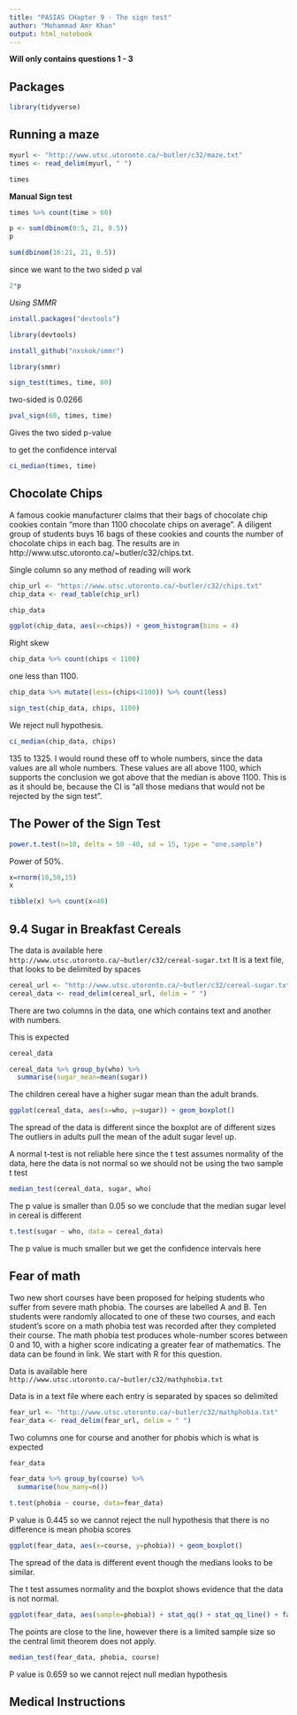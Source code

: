 ```yaml
---
title: "PASIAS CHapter 9 - The sign test"
author: "Mohammad Amr Khan"
output: html_notebook
---
```


**Will only contains questions 1 - 3**

## Packages

```r
library(tidyverse)
```

## Running a maze

```r
myurl <- "http://www.utsc.utoronto.ca/~butler/c32/maze.txt"
times <- read_delim(myurl, " ")
```
```r
times
```

**Manual Sign test**

```r
times %>% count(time > 60)
```

```r
p <- sum(dbinom(0:5, 21, 0.5))
p
```

```r
sum(dbinom(16:21, 21, 0.5))
```
since we want to the two sided p val
```r
2*p
```

*Using SMMR*

```r
install.packages("devtools")
```

```r
library(devtools)
```
```r
install_github("nxskok/smmr")
```

```r
library(smmr)
```


```r
sign_test(times, time, 60)
```

two-sided is 0.0266 

```r
pval_sign(60, times, time)
```
Gives the two sided p-value

to get the confidence interval 
```r
ci_median(times, time)
```

## Chocolate Chips

A famous cookie manufacturer claims that their bags of chocolate chip cookies contain “more than 1100 chocolate chips on average”. A diligent group of students buys 16 bags of these cookies and counts the number of chocolate chips in each bag. The results are in http://www.utsc.utoronto.ca/~butler/c32/chips.txt.

Single column so any method of reading will work

```r
chip_url <- "https://www.utsc.utoronto.ca/~butler/c32/chips.txt"
chip_data <- read_table(chip_url)
```

```r
chip_data
```

```r
ggplot(chip_data, aes(x=chips)) + geom_histogram(bins = 4)
```

Right skew 

```r
chip_data %>% count(chips < 1100)
```

one less than 1100.

```r
chip_data %>% mutate(less=(chips<1100)) %>% count(less)
```

```r
sign_test(chip_data, chips, 1100)
```

We reject null hypothesis. 

```r
ci_median(chip_data, chips)
```
135 to 1325. I would round these off to whole numbers, since the data values are all whole numbers. These values are all above 1100, which supports the conclusion we got above that the median is above 1100. This is as it should be, because the CI is “all those medians that would not be rejected by the sign test”.

## The Power of the Sign Test


```r
power.t.test(n=10, delta = 50 -40, sd = 15, type = "one.sample")
```

Power of 50%.

```r
x=rnorm(10,50,15)  
x
```
```r
tibble(x) %>% count(x<40)
```

## 9.4 Sugar in Breakfast Cereals

The data is available here `http://www.utsc.utoronto.ca/~butler/c32/cereal-sugar.txt`
It is a text file, that looks to be delimited by spaces

```r
cereal_url <- "http://www.utsc.utoronto.ca/~butler/c32/cereal-sugar.txt"
cereal_data <- read_delim(cereal_url, delim = " ")
```

There are two columns in the data, one which contains text and another with 
numbers. 

This is expected

```r
cereal_data
```

```r
cereal_data %>% group_by(who) %>% 
  summarise(sugar_mean=mean(sugar))
```

The children cereal have a higher sugar mean than the adult brands.

```r
ggplot(cereal_data, aes(x=who, y=sugar)) + geom_boxplot()
```
The spread of the data is different since the boxplot are of different sizes
The outliers in adults pull the mean of the adult sugar level up.

A normal t-test is not reliable here since the t test assumes normality of the data, here the data is not normal so we should not be using the two sample t test

```r
median_test(cereal_data, sugar, who)
```

The p value is smaller than 0.05 so we conclude that the median sugar level in cereal is different

```r
t.test(sugar ~ who, data = cereal_data)
```

The p value is much smaller but we get the confidence intervals here

## Fear of math

Two new short courses have been proposed for helping students who suffer from severe math phobia. The courses are labelled A and B. Ten students were randomly allocated to one of these two courses, and each student’s score on a math phobia test was recorded after they completed their course. The math phobia test produces whole-number scores between 0 and 10, with a higher score indicating a greater fear of mathematics. The data can be found in link. We start with R for this question.

Data is available here `http://www.utsc.utoronto.ca/~butler/c32/mathphobia.txt`

Data is in a text file where each entry is separated by spaces so delimited 

```r
fear_url <- "http://www.utsc.utoronto.ca/~butler/c32/mathphobia.txt"
fear_data <- read_delim(fear_url, delim = " ")
```
Two columns one for course and another for phobis
which is what is expected


```r
fear_data
```

```r
fear_data %>% group_by(course) %>% 
  summarise(how_many=n())
```

```r
t.test(phobia ~ course, data=fear_data)
```

P value is 0.445 so we cannot reject the null hypothesis that there is no difference is mean phobia scores

```r
ggplot(fear_data, aes(x=course, y=phobia)) + geom_boxplot()
```

The spread of the data is different event though the medians looks to be similar.

The t test assumes normality and the boxplot shows evidence that the data is not normal.

```r
ggplot(fear_data, aes(sample=phobia)) + stat_qq() + stat_qq_line() + facet_wrap(~ course)
```

The points are close to the line, however there is a limited sample size so the central limit theorem does not apply. 
```r
median_test(fear_data, phobia, course)
```


P value is 0.659 so we cannot reject null median hypothesis

## Medical Instructions



